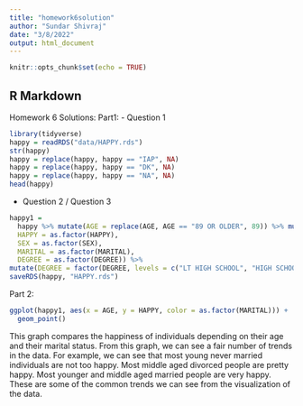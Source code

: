 ```yaml
---
title: "homework6solution"
author: "Sundar Shivraj"
date: "3/8/2022"
output: html_document
---
```


```r
knitr::opts_chunk$set(echo = TRUE)
```
## R Markdown
Homework 6 Solutions:
Part1:
- Question 1
```r
library(tidyverse)
happy = readRDS("data/HAPPY.rds")
str(happy)
happy = replace(happy, happy == "IAP", NA)
happy = replace(happy, happy == "DK", NA)
happy = replace(happy, happy == "NA", NA)
head(happy)
```
- Question 2 / Question 3
```r
happy1 = 
  happy %>% mutate(AGE = replace(AGE, AGE == "89 OR OLDER", 89)) %>% mutate(AGE = as.numeric(AGE),
  HAPPY = as.factor(HAPPY),
  SEX = as.factor(SEX),
  MARITAL = as.factor(MARITAL),
  DEGREE = as.factor(DEGREE)) %>% 
mutate(DEGREE = factor(DEGREE, levels = c("LT HIGH SCHOOL", "HIGH SCHOOL", "JUNIOR COLLEGE","BACHELOR","GRADUATE")))
saveRDS(happy, "HAPPY.rds")
```
Part 2:
```r
ggplot(happy1, aes(x = AGE, y = HAPPY, color = as.factor(MARITAL))) +
  geom_point()
```

This graph compares the happiness of individuals depending on their age and their marital status. From this graph, we can see a fair number of trends in the data. For example, we can see that most young never married individuals are not too happy. Most middle aged divorced people are pretty happy. Most younger and middle aged married people are very happy. These are some of the common trends we can see from the visualization of the data.